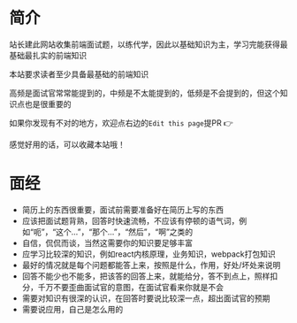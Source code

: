 # 简介
 
站长建此网站收集前端面试题，以练代学，因此以基础知识为主，学习完能获得最基础最扎实的前端知识

本站要求读者至少具备最基础的前端知识

高频是面试官常常能提到的，中频是不太能提到的，低频是不会提到的，但这个知识点也是很重要的

如果你发现有不对的地方，欢迎点右边的`Edit this page`提PR 👉

感觉好用的话，可以收藏本站哦！

# 面经
* 简历上的东西很重要，面试前需要准备好在简历上写的东西
* 应该把面试题背熟，回答时快速流畅，不应该有停顿的语气词，例如“呃”，“这个...”，“那个...”，“然后”，“啊”之类的
* 自信，侃侃而谈，当然这需要你的知识要足够丰富
* 应学习比较深的知识，例如react内核原理，业务知识，webpack打包知识
* 最好的情况就是每个问题都能答上来，按照是什么，作用，好处/坏处来说明
* 回答不能少也不能多，把该答的回答上来，就能给分，答不到点上，照样扣分，千万不要歪曲面试官的意图，在面试官看来你就是不会
* 需要对知识有很深的认识，在回答时要说比较深一点，超出面试官的预期
* 需要说应用，自己是怎么用的

